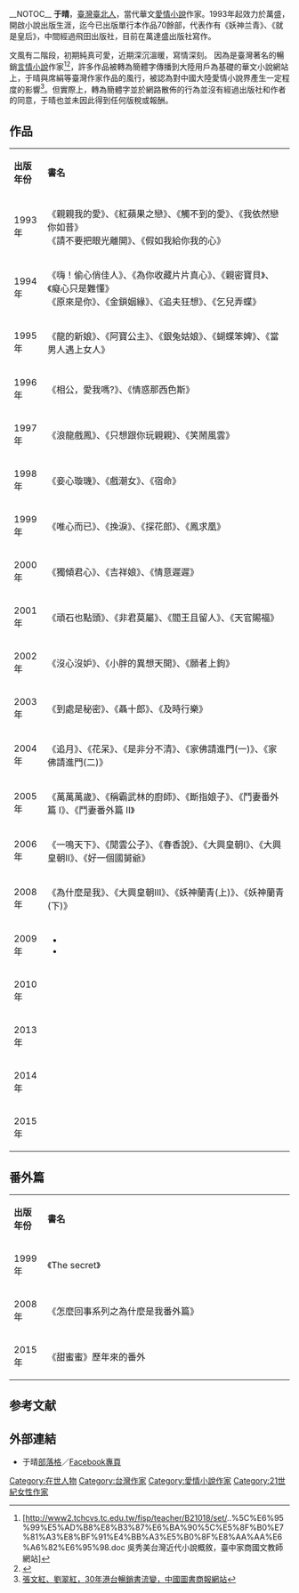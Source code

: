 {{Otheruses|other=名为于晴的其他人物|唐因}}
{{NoteTA
|G1=姓氏
}}
{{BLPsources|time=2009-3-18}}
{{Infobox writer
| name         = 于晴
| image        = 
| imagesize    = 
| caption      = 
| pseudonym    = 于晴
| birthname    = 
| birthdate    = {{Birth date|1966|3|10}}
| deathdate    = 
| deathplace   = 
| occupation   = [[作家|作家]]
| nationality  = {{ROC}}
| period       = 1993年-至今
| genre        = [[愛情小說|言情小說]]
| subject      = 
| movement     = 
| notableworks = 《挽淚》、《大兴皇朝》、<br>《一鸣天下》、《就是皇后》
| spouse       = 
| partner      = 
| children     = 
| relatives    = 
| influences   = 
| influenced   = 
| awards       = 
| signature    = 
| website      = 
}}
__NOTOC__
'''于晴'''，[[臺灣|臺灣]][[臺北人|臺北人]]，當代華文[[愛情小說|愛情小說]]作家。1993年起效力於萬盛，開啟小說出版生涯，迄今已出版單行本作品70餘部，代表作有《妖神兰青》、《就是皇后》，中間經過飛田出版社，目前在萬達盛出版社寫作。

文風有二階段，初期純真可愛，近期深沉溫暖，寫情深刻。 因為是臺灣著名的暢銷[[愛情小說|言情小說]]作家<ref>[http://www2.tchcvs.tc.edu.tw/fisp/teacher/B21018/set/..%5C%E6%95%99%E5%AD%B8%E8%B3%87%E6%BA%90%5C%E5%8F%B0%E7%81%A3%E8%BF%91%E4%BB%A3%E5%B0%8F%E8%AA%AA%E6%A6%82%E6%95%98.doc 吳秀美台灣近代小說概敘，臺中家商國文教師網站]{{dead link|date=2017年11月 |bot=InternetArchiveBot |fix-attempted=yes }}</ref><ref>{{Cite web |url=http://sic.infosoc.yzu.edu.tw/tais/doc/2006/%A7%DA%C5%AA%A7%DA%BCg%A7%DA%B0g-%BDu%A4W%C3%B9%B0%D2%A5v%B0Q%BD%D7%AA%C0%B8s%A4%A4%AA%BA%C5%AA%AA%CC%AE%D1%B5%FB%BC%B6%BCg%B2%7B%B6H.pdf?%5D%A7%DA%C5%AA%A7%DA%BCg%A7%DA%B0g-%BDu%A4W%C3%B9%B0%D2%A5v%B0Q%BD%D7%AA%C0%B8s%A4%A4%AA%BA%C5%AA%AA%CC%AE%D1%B5%FB%BC%B6%BCg%B2%7B%B6H.pdf |title=李韶翎，我讀，我寫，我迷：線上羅曼史討論社群中的讀者書評撰寫現象，元智大學資訊社會研究所網站 ，頁10，論文作者注釋「席絹、于晴隸屬於飛田文化，為本土羅曼史賣量最佳的兩位作家，作品幾無直白的情色場面。」 |accessdate=2009-03-18 |archive-date=2009-08-16 |archive-url=https://web.archive.org/web/20090816072803/http://sic.infosoc.yzu.edu.tw/tais/doc/2006/%A7%DA%C5%AA%A7%DA%BCg%A7%DA%B0g-%BDu%A4W%C3%B9%B0%D2%A5v%B0Q%BD%D7%AA%C0%B8s%A4%A4%AA%BA%C5%AA%AA%CC%AE%D1%B5%FB%BC%B6%BCg%B2%7B%B6H.pdf?%5D%A7%DA%C5%AA%A7%DA%BCg%A7%DA%B0g-%BDu%A4W%C3%B9%B0%D2%A5v%B0Q%BD%D7%AA%C0%B8s%A4%A4%AA%BA%C5%AA%AA%CC%AE%D1%B5%FB%BC%B6%BCg%B2%7B%B6H.pdf |dead-url=yes }}</ref>，許多作品被轉為簡體字傳播到大陸用戶為基礎的華文小說網站上，于晴與席絹等臺灣作家作品的風行，被認為對中國大陸愛情小說界產生一定程度的影響<ref>[http://www.cbbr.com.cn/info_19412_5.htm 張文紅、劉翠紅，30年港台暢銷書流變，中國圖書商報網站]{{dead link|date=2017年11月 |bot=InternetArchiveBot |fix-attempted=yes }}</ref>。但實際上，轉為簡體字並於網路散佈的行為並沒有經過出版社和作者的同意，于晴也並未因此得到任何版稅或報酬。

==作品==
{|class="wikitable" width="70%"
|- style="background:white; color:black" align=center
|style="width:12%"|'''出版年份'''||style="width:88%"|'''書名'''
|-
|rowspan="1"| 1993年 || 《親親我的愛》、《紅蘋果之戀》、《觸不到的愛》、《我依然戀你如昔》<br />《請不要把眼光離開》、《假如我給你我的心》
|-
|rowspan="1"| 1994年 || 《嗨！偷心俏佳人》、《為你收藏片片真心》、《親密寶貝》、《癡心只是難懂》<br />《原來是你》、《金鎖姻緣》、《追夫狂想》、《乞兒弄蝶》
|-
|rowspan="1"| 1995年 || 《龍的新娘》、《阿寶公主》、《銀兔姑娘》、《蝴蝶笨婢》、《當男人遇上女人》
|-
|rowspan="1"| 1996年 || 《相公，愛我嗎?》、《情惑那西色斯》	
|-
|rowspan="1"| 1997年 || 《浪龍戲鳳》、《只想跟你玩親親》、《笑鬧風雲》
|-
|rowspan="1"| 1998年 || 《妾心璇璣》、《戲潮女》、《宿命》
|-
|rowspan="1"| 1999年 || 《唯心而已》、《挽淚》、《探花郎》、《鳳求凰》
|-
|rowspan="1"| 2000年 || 《獨傾君心》、《吉祥娘》、《情意遲遲》	
|-
|rowspan="1"| 2001年 || 《頑石也點頭》、《非君莫屬》、《閻王且留人》、《天官賜福》	
|-
|rowspan="1"| 2002年 ||《沒心沒妒》、《小胖的異想天開》、《願者上鉤》
|-
|rowspan="1"| 2003年 || 《到處是秘密》、《聶十郎》、《及時行樂》
|-	
|rowspan="1"| 2004年 || 《追月》、《花呆》、《是非分不清》、《家佛請進門(一)》、《家佛請進門(二)》
|-	
|rowspan="1"| 2005年 || 《萬萬萬歲》、《稱霸武林的廚師》、《斷指娘子》、《鬥妻番外篇 I》、《鬥妻番外篇 II》
|-
|rowspan="1"| 2006年 || 《一鳴天下》、《閒雲公子》、《春香說》、《大興皇朝I》、《大興皇朝II》、《好一個國舅爺》 
|-
|rowspan="1"| 2008年 || 《為什麼是我》、《大興皇朝III》、《妖神蘭青(上)》、《妖神蘭青(下)》
|-
|rowspan="1"| 2009年 || 
*{{cite book |title= 《就是皇后》|publisher=飛田文化 |isbn= 9789866593581 |date=2009年1月}}
*{{cite book |title= 《有女舜華》|publisher=飛田文化 |isbn= 9789866593918 |date=2009年7月}}
|-
|rowspan="1"| 2010年 || 
{{cite book |title= 《南臨阿奴》|url= https://archive.org/details/nanlinanu0000yuqi|publisher=飛田文化 |isbn= 9789862530368 |date=2010年2月}}
|-
|rowspan="1"| 2013年 || 
{{cite book |title= 《一花一世界》|publisher=飛田文化 |isbn= 9789862532423 |date=2013年3月}}
|-
|rowspan="1"| 2014年 || 
{{cite book |title= 《神仙姐姐》|publisher=飛田文化 |isbn= 9789862532898 |date=2014年1月}}
|-
|rowspan="1"| 2015年 || 
{{cite book |title= 《那就是直路》|publisher=萬達盛出版社 |isbn=9789869178402 |date=2015年5月}}
|}

==番外篇==
{|class="wikitable" width="70%"
|- style="background:white; color:black" align=center
|style="width:12%"|'''出版年份'''||style="width:88%"|'''書名'''
|-
|rowspan="1"| 1999年 || 《The secret》
|-
|rowspan="1"| 2008年 || 《怎麼回事系列之為什麼是我番外篇》
|-
|rowspan="1"| 2015年 || 《甜蜜蜜》歷年來的番外
|}

== 参考文献 ==
{{Reflist}}

== 外部連結 ==
* 于晴[http://yucing0310.pixnet.net/blog 部落格]{{Wayback|url=http://yucing0310.pixnet.net/blog |date=20181001025131 }}／[https://www.facebook.com/fat.moon.yucing/ Facebook專頁]{{Wayback|url=https://www.facebook.com/fat.moon.yucing/ |date=20190221191811 }}

{{Authority control}}
{{DEFAULTSORT:Yu于晴}}
[[Category:在世人物|Category:在世人物]]
[[Category:台灣作家|Category:台灣作家]]
[[Category:愛情小說作家|Category:愛情小說作家]]
[[Category:21世紀女性作家|Category:21世紀女性作家]]